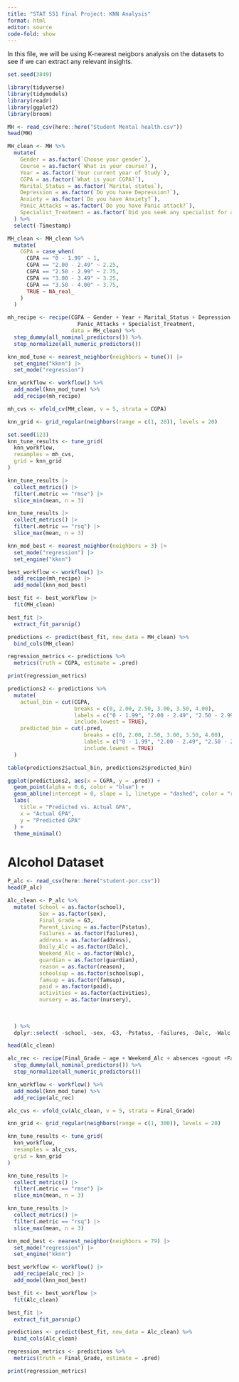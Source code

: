 ```yaml
---
title: "STAT 551 Final Project: KNN Analysis"
format: html
editor: source 
code-fold: show
---
```

In this file, we will be using K-nearest neigbors analysis on the datasets to see if we can extract any relevant insights. 

```r
set.seed(3849)

library(tidyverse)
library(tidymodels)
library(readr)
library(ggplot2)
library(broom)
```

```r
MH <- read_csv(here::here("Student Mental health.csv"))
head(MH)
```

```r
MH_clean <- MH %>% 
  mutate(
    Gender = as.factor(`Choose your gender`),
    Course = as.factor(`What is your course?`),
    Year = as.factor(`Your current year of Study`),
    CGPA = as.factor(`What is your CGPA?`),  
    Marital_Status = as.factor(`Marital status`),
    Depression = as.factor(`Do you have Depression?`),
    Anxiety = as.factor(`Do you have Anxiety?`), 
    Panic_Attacks = as.factor(`Do you have Panic attack?`),
    Specialist_Treatment = as.factor(`Did you seek any specialist for a treatment?`)
  ) %>%
  select(-Timestamp)
```

```r
MH_clean <- MH_clean %>%
  mutate(
    CGPA = case_when(
      CGPA == "0 - 1.99" ~ 1,     
      CGPA == "2.00 - 2.49" ~ 2.25,  
      CGPA == "2.50 - 2.99" ~ 2.75,  
      CGPA == "3.00 - 3.49" ~ 3.25,  
      CGPA == "3.50 - 4.00" ~ 3.75, 
      TRUE ~ NA_real_               
    )
  )
```


```r
mh_recipe <- recipe(CGPA ~ Gender + Year + Marital_Status + Depression + Anxiety + 
                      Panic_Attacks + Specialist_Treatment, 
                    data = MH_clean) %>%
  step_dummy(all_nominal_predictors()) %>% 
  step_normalize(all_numeric_predictors())
```

```r
knn_mod_tune <- nearest_neighbor(neighbors = tune()) |>
  set_engine("kknn") |>
  set_mode("regression")
```

```r
knn_workflow <- workflow() %>%
  add_model(knn_mod_tune) %>%
  add_recipe(mh_recipe)

mh_cvs <- vfold_cv(MH_clean, v = 5, strata = CGPA)
```

```r
knn_grid <- grid_regular(neighbors(range = c(1, 20)), levels = 20)

set.seed(123)
knn_tune_results <- tune_grid(
  knn_workflow,
  resamples = mh_cvs,
  grid = knn_grid
)
```

```r
knn_tune_results |> 
  collect_metrics() |>
  filter(.metric == "rmse") |>
  slice_min(mean, n = 3)

knn_tune_results |> 
  collect_metrics() |>
  filter(.metric == "rsq") |>
  slice_max(mean, n = 3)
```
```r
knn_mod_best <- nearest_neighbor(neighbors = 3) |>
  set_mode("regression") |> 
  set_engine("kknn")
```

```r
best_workflow <- workflow() |>
  add_recipe(mh_recipe) |>
  add_model(knn_mod_best)

best_fit <- best_workflow |>
  fit(MH_clean) 

best_fit |> 
  extract_fit_parsnip()
```

```r
predictions <- predict(best_fit, new_data = MH_clean) %>%
  bind_cols(MH_clean)

regression_metrics <- predictions %>%
  metrics(truth = CGPA, estimate = .pred)

print(regression_metrics)
```

```r
predictions2 <- predictions %>%
  mutate(
    actual_bin = cut(CGPA, 
                     breaks = c(0, 2.00, 2.50, 3.00, 3.50, 4.00), 
                     labels = c("0 - 1.99", "2.00 - 2.49", "2.50 - 2.99", "3.00 - 3.49", "3.50 - 4.00"), 
                     include.lowest = TRUE),
    predicted_bin = cut(.pred, 
                        breaks = c(0, 2.00, 2.50, 3.00, 3.50, 4.00), 
                        labels = c("0 - 1.99", "2.00 - 2.49", "2.50 - 2.99", "3.00 - 3.49", "3.50 - 4.00"), 
                        include.lowest = TRUE)
  )
```

```r
table(predictions2$actual_bin, predictions2$predicted_bin)
```

```r
ggplot(predictions2, aes(x = CGPA, y = .pred)) +
  geom_point(alpha = 0.6, color = "blue") +
  geom_abline(intercept = 0, slope = 1, linetype = "dashed", color = "red") + 
  labs(
    title = "Predicted vs. Actual GPA",
    x = "Actual GPA",
    y = "Predicted GPA"
  ) +
  theme_minimal()
```

# Alcohol Dataset 
```r
P_alc <- read_csv(here::here("student-por.csv"))
head(P_alc)
```

```r
Alc_clean <- P_alc %>%
  mutate( School = as.factor(school),
          Sex = as.factor(sex),
          Final_Grade = G3,
          Parent_Living = as.factor(Pstatus),
          Failures = as.factor(failures),
          address = as.factor(address),
          Daily_Alc = as.factor(Dalc),
          Weekend_Alc = as.factor(Walc),
          guardian = as.factor(guardian),
          reason = as.factor(reason),
          schoolsup = as.factor(schoolsup),
          famsup = as.factor(famsup),
          paid = as.factor(paid),
          activities = as.factor(activities),
          nursery = as.factor(nursery),
          
          
    
  ) %>%
  dplyr::select( -school, -sex, -G3, -Pstatus, -failures, -Dalc, -Walc  )

head(Alc_clean)
```
```r
alc_rec <- recipe(Final_Grade ~ age + Weekend_Alc + absences +goout +Failures + studytime, data = Alc_clean) %>%
  step_dummy(all_nominal_predictors()) %>% 
  step_normalize(all_numeric_predictors())
```

```r
knn_workflow <- workflow() %>%
  add_model(knn_mod_tune) %>%
  add_recipe(alc_rec)

alc_cvs <- vfold_cv(Alc_clean, v = 5, strata = Final_Grade)
```

```r
knn_grid <- grid_regular(neighbors(range = c(1, 300)), levels = 20)

knn_tune_results <- tune_grid(
  knn_workflow,
  resamples = alc_cvs,
  grid = knn_grid
)
```

```r
knn_tune_results |> 
  collect_metrics() |>
  filter(.metric == "rmse") |>
  slice_min(mean, n = 3)

knn_tune_results |> 
  collect_metrics() |>
  filter(.metric == "rsq") |>
  slice_max(mean, n = 3)
```
```r
knn_mod_best <- nearest_neighbor(neighbors = 79) |>
  set_mode("regression") |> 
  set_engine("kknn")
```

```r
best_workflow <- workflow() |>
  add_recipe(alc_rec) |>
  add_model(knn_mod_best)

best_fit <- best_workflow |>
  fit(Alc_clean) 

best_fit |> 
  extract_fit_parsnip()
```
```r
predictions <- predict(best_fit, new_data = Alc_clean) %>%
  bind_cols(Alc_clean)

regression_metrics <- predictions %>%
  metrics(truth = Final_Grade, estimate = .pred)

print(regression_metrics)
```


